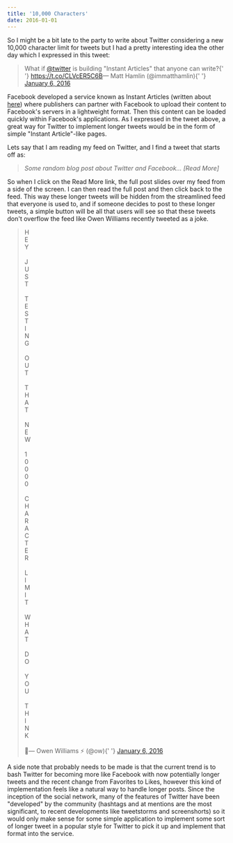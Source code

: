 ```yaml
---
title: '10,000 Characters'
date: 2016-01-01
---
```




So I might be a bit late to the party to write about Twitter considering a new 10,000 character limit for tweets but I had a pretty interesting idea the other day which I expressed in this tweet:

<blockquote className="twitter-tweet tw-align-center" data-lang="en">
  <p lang="en" dir="ltr">
    What if <a href="https://twitter.com/twitter">@twitter</a> is building
    "Instant Articles" that anyone can write?{' '}
    <a href="https://t.co/CLVcER5C6B">https://t.co/CLVcER5C6B</a>&mdash; Matt
    Hamlin (@immatthamlin){' '}
    <a href="https://twitter.com/immatthamlin/status/684528854694670337">
      January 6, 2016
    </a>
  </p>
</blockquote>

Facebook developed a service known as Instant Articles (written about <a  href="http://www.theverge.com/2015/5/13/8595263/facebooks-instant-articles-arrive-to-speed-up-the-news-feed">here</a>) where publishers can partner with Facebook to upload their content to Facebook's servers in a lightweight format. Then this content can be loaded quickly within Facebook's applications. As I expressed in the tweet above, a great way for Twitter to implement longer tweets would be in the form of simple "Instant Article"-like pages.

Lets say that I am reading my feed on Twitter, and I find a tweet that starts off as:

> _Some random blog post about Twitter and Facebook... [Read More]_

So when I click on the Read More link, the full post slides over my feed from a side of the screen. I can then read the full post and then click back to the feed. This way these longer tweets will be hidden from the streamlined feed that everyone is used to, and if someone decides to post to these longer tweets, a simple button will be all that users will see so that these tweets don't overflow the feed like Owen Williams recently tweeted as a joke.

<blockquote className="twitter-tweet tw-align-center" data-lang="en">
  <p lang="en" dir="ltr">
    H <br />E<br />Y<br />
    <br />J<br />U<br />S<br />T<br />
    <br />T<br />E<br />S<br />T<br />I<br />N<br />G<br />
    <br />O<br />U<br />T<br />
    <br />T<br />H<br />A<br />T<br />
    <br />N<br />E<br />W<br />
    <br />1<br />0<br />0<br />0<br />0<br />
    <br />C<br />H<br />A<br />R<br />A<br />C<br />T<br />E<br />R<br />
    <br />L<br />I<br />M<br />I<br />T<br />
    <br />W<br />H<br />A<br />T<br />
    <br />D<br />O<br />
    <br />Y<br />O<br />U<br />
    <br />T<br />H<br />I<br />N<br />K<br />
    <br />
    💁&mdash; Owen Williams ⚡️ (@ow){' '}
    <a href="https://twitter.com/ow/status/684528705561989121">
      January 6, 2016
    </a>
  </p>
</blockquote>

A side note that probably needs to be made is that the current trend is to bash Twitter for becoming more like Facebook with now potentially longer tweets and the recent change from Favorites to Likes, however this kind of implementation feels like a natural way to handle longer posts. Since the inception of the social network, many of the features of Twitter have been "developed" by the community (hashtags and at mentions are the most significant, to recent developments like tweetstorms and screenshorts) so it would only make sense for some simple application to implement some sort of longer tweet in a popular style for Twitter to pick it up and implement that format into the service.
